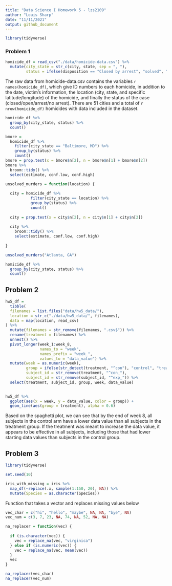 ```yaml
---
title: "Data Science I Homework 5 - lzs2109"
author: "Louis Sharp"
date: "11/11/2021"
output: github_document
---
```


```r
library(tidyverse)
```


### **Problem 1**

```r
homicide_df = read_csv("./data/homicide-data.csv") %>% 
  mutate(city_state = str_c(city, state, sep = ", "),
         status = ifelse(disposition == "Closed by arrest", "solved", "unsolved"))
```

The raw data from homicide-data.csv contains the variables `r names(homicide_df)`, which give ID numbers to each homicide, in addition to the date, victim's information, the location (city, state, and specific latitude/longitude) of the homicide, and finally the status of the case (closed/open/arrest/no arrest). There are 51 cities and a total of `r nrow(homicide_df)` homicides with data included in the dataset.

```r
homicide_df %>% 
  group_by(city_state, status) %>% 
  count()

bmore = 
  homicide_df %>%
    filter(city_state == "Baltimore, MD") %>%
    group_by(status) %>% 
    count()
bmore = prop.test(x = bmore$n[2], n = bmore$n[1] + bmore$n[2])
bmore %>% 
  broom::tidy() %>% 
  select(estimate, conf.low, conf.high)
```

```r
unsolved_murders = function(location) {
  
  city = homicide_df %>% 
           filter(city_state == location) %>%
           group_by(status) %>% 
           count()
  
  city = prop.test(x = city$n[2], n = city$n[1] + city$n[2])
  
  city %>% 
    broom::tidy() %>% 
    select(estimate, conf.low, conf.high)
  
}

unsolved_murders("Atlanta, GA")
```

```r
homicide_df %>% 
  group_by(city_state, status) %>% 
  count()
```


## Problem 2

```r
hw5_df = 
  tibble(
  filenames = list.files("data/hw5_data/"),
  location = str_c("./data/hw5_data/", filenames),
  data = map(location, read_csv)
) %>% 
  mutate(filenames = str_remove(filenames, ".csv$")) %>% 
  rename(treatment = filenames) %>% 
  unnest() %>% 
  pivot_longer(week_1:week_8, 
               names_to = "week", 
               names_prefix = "week_", 
               values_to = "data_value") %>% 
  mutate(week = as.numeric(week),
         group = ifelse(str_detect(treatment, "^con"), "control", "treatment"),
         subject_id = str_remove(treatment, "^con_"),
         subject_id = str_remove(subject_id, "^exp_")) %>% 
  select(treatment, subject_id, group, week, data_value)
  

hw5_df %>% 
  ggplot(aes(x = week, y = data_value, color = group)) +
  geom_line(aes(group = treatment), alpha = 0.6)
```

Based on the spaghetti plot, we can see that by the end of week 8, all subjects in the control arm have a lower data value than all subjects in the treatment group. If the treatment was meant to increase the data value, it appears to be effective in all subjects, including those that had lower starting data values than subjects in the control group.


## Problem 3

```r
library(tidyverse)

set.seed(10)

iris_with_missing = iris %>% 
  map_df(~replace(.x, sample(1:150, 20), NA)) %>%
  mutate(Species = as.character(Species))
```

Function that takes a vector and replaces missing values below

```r
vec_char = c("hi", "hello", "maybe", NA, NA, "bye", NA)
vec_num = c(3, 7, 23, NA, 74, NA, 52, NA, NA)

na_replacer = function(vec) {
  
  if (is.character(vec)) {
    vec = replace_na(vec, "virginica")
  } else if (is.numeric(vec)) {
    vec = replace_na(vec, mean(vec))
  }
  vec
}

na_replacer(vec_char)
na_replacer(vec_num)
```

